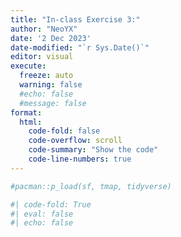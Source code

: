 ```yaml
---
title: "In-class Exercise 3:"
author: "NeoYX"
date: '2 Dec 2023'
date-modified: "`r Sys.Date()`"
editor: visual
execute: 
  freeze: auto
  warning: false
  #echo: false
  #message: false
format: 
  html:
    code-fold: false
    code-overflow: scroll
    code-summary: "Show the code"
    code-line-numbers: true
---
```


```r
#pacman::p_load(sf, tmap, tidyverse)
```

```r
#| code-fold: True
#| eval: false
#| echo: false

```
